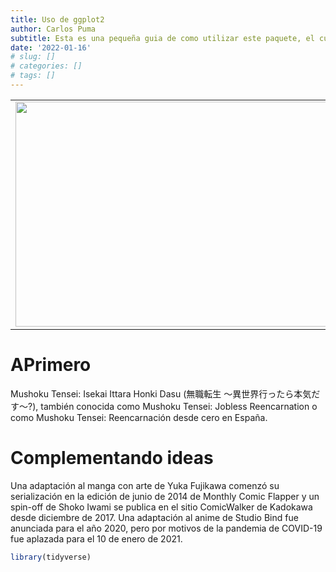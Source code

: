 ```yaml
---
title: Uso de ggplot2
author: Carlos Puma
subtitle: Esta es una pequeña guia de como utilizar este paquete, el cual nos va ayudar a gráficar de una manera más amplia nuestros datos
date: '2022-01-16'
# slug: []
# categories: []
# tags: []
---
```

---
<img src="https://scontent.faqp3-1.fna.fbcdn.net/v/t39.30808-6/269693859_646811153431933_6812005075128065969_n.jpg?_nc_cat=109&ccb=1-5&_nc_sid=8bfeb9&_nc_ohc=DY49y_RgMjUAX-DV6dE&_nc_ht=scontent.faqp3-1.fna&oh=00_AT-Fo6YqGUfq7fLQvNxqVkt6CMPZ-5ahXMPUomz3HUb3Lg&oe=61EB8D64" width="800" height="360">
---
# APrimero {-}
Mushoku Tensei: Isekai Ittara Honki Dasu (無職転生 〜異世界行ったら本気だす〜?), también conocida como Mushoku Tensei: Jobless Reencarnation o como Mushoku Tensei: Reencarnación desde cero en España.

# Complementando ideas

Una adaptación al manga con arte de Yuka Fujikawa comenzó su serialización en la edición de junio de 2014 de Monthly Comic Flapper y un spin-off de Shoko Iwami se publica en el sitio ComicWalker de Kadokawa desde diciembre de 2017. Una adaptación al anime de Studio Bind fue anunciada para el año 2020, pero por motivos de la pandemia de COVID-19 fue aplazada para el 10 de enero de 2021.

```r
library(tidyverse)
```

